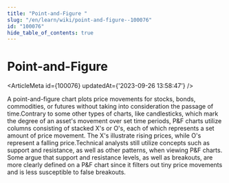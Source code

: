```yaml
---
title: "Point-and-Figure "
slug: "/en/learn/wiki/point-and-figure--100076"
id: "100076"
hide_table_of_contents: true
---
```



# Point-and-Figure 

<ArticleMeta id={100076} updatedAt={'2023-09-26 13:58:47'} />
<div className='border-solid border-b border-t-0 my-4 border-[var(--ifm-color-gray-300)]' />

A point-and-figure chart plots price movements for stocks, bonds, commodities, or futures without taking into consideration the passage of time.Contrary to some other types of charts, like candlesticks, which mark the degree of an asset's movement over set time periods, P&F charts utilize columns consisting of stacked X's or O's, each of which represents a set amount of price movement. The X's illustrate rising prices, while O's represent a falling price.Technical analysts still utilize concepts such as support and resistance, as well as other patterns, when viewing P&F charts. Some argue that support and resistance levels, as well as breakouts, are more clearly defined on a P&F chart since it filters out tiny price movements and is less susceptible to false breakouts.
